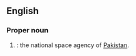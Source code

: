 ==English==

===Proper noun===
{{en-proper noun}}

# {{initialism of|{{w|Space and Upper Atmosphere Research Commission}}|nodot=yes|lang=en}}: the national space agency of [[Pakistan]].